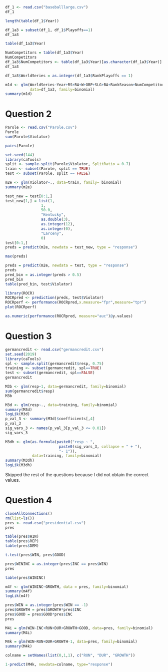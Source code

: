 ```r
df_1 <- read.csv("baseballlarge.csv")
df_1
```


```r
length(table(df_1$Year))
```


```r
df_1a3 = subset(df_1, df_1$Playoffs==1)
df_1a3
```
```r
table(df_1a3$Year)
```
```r
NumCompetitors = table(df_1a3$Year)
NumCompetitors
df_1a3$NumCompetitors <- table(df_1a3$Year)[as.character(df_1a3$Year)]
df_1a3
```

```r
df_1a3$WorldSeries = as.integer(df_1a3$RankPlayoffs == 1)
```

```r
m1d <- glm(WorldSeries~Year+RS+RA+W+OBP+SLG+BA+RankSeason+NumCompetitors-1, 
           data=df_1a3, family=binomial)
summary(m1d)
```

# Question 2

```r
Parole <- read.csv("Parole.csv")
Parole
sum(Parole$Violator)
```

```r
pairs(Parole)
```

```r
set.seed(144)
library(caTools)
split <- sample.split(Parole$Violator, SplitRatio = 0.7)
train <- subset(Parole, split == TRUE)
test <- subset(Parole, split == FALSE)
```

```r
m2e <- glm(Violator~., data=train, family= binomial)
summary(m2e)
```


```r
test_new = test[0:1,]
test_new[1,] = list(1,
                1, 
                50.0, 
                "Kentucky", 
                as.double(3), 
                as.integer(12), 
                as.integer(0), 
                "Larceny", 
                0)
test[0:1,]
preds = predict(m2e, newdata = test_new, type = "response")

max(preds)
```

```r
preds = predict(m2e, newdata = test, type = "response")
preds
pred_bin = as.integer(preds > 0.5)
pred_bin
table(pred_bin, test$Violator)
```

```r
library(ROCR)
ROCRpred <- prediction(preds, test$Violator)
ROCRperf <- performance(ROCRpred,x.measure="fpr",measure="tpr")
plot(ROCRperf)

as.numeric(performance(ROCRpred, measure="auc")@y.values)
```

# Question 3

```r
germancredit <- read.csv("germancredit.csv")
set.seed(2019)
library(caTools)
spl <- sample.split(germancredit$resp, 0.75)
training <- subset(germancredit, spl==TRUE)
test <- subset(germancredit, spl==FALSE)
germancredit
```

```r
M3b <- glm(resp~1, data=germancredit, family=binomial)
sum(germancredit$resp)
M3b
```

```r
M3d <- glm(resp~., data=training, family=binomial)
summary(M3d)
logLik(M3d)
p_val_3 <- summary(M3d)$coefficients[,4]
p_val_3
sig_vars_3 <- names(p_val_3[p_val_3 <= 0.01])
sig_vars_3
```
```r
M3dh <- glm(as.formula(paste0("resp ~ ",
                        paste0(sig_vars_3, collapse = " + "),
                        "- 1")), 
            data=training, family=binomial)
summary(M3dh)
logLik(M3dh)
```

Skipped the rest of the questions because I did not obtain the correct values.

# Question 4

```r
closeAllConnections()
rm(list=ls())
pres <- read.csv("presidential.csv")
pres
```

```r
table(pres$WIN)
table(pres$REP)
table(pres$DEM)
```
```r
t.test(pres$WIN, pres$GOOD)
```
```r
pres$WININC = as.integer(pres$INC == pres$WIN)
pres
```

```r
table(pres$WININC)
```

```r
m4f <- glm(WININC~GROWTH, data = pres, family=binomial)
summary(m4f)
logLik(m4f)
```

```r

pres$WIN = as.integer(pres$WIN == -1)
pres$GROWTH = pres$GROWTH*pres$INC
pres$GOOD = pres$GOOD*pres$INC
pres
```

```r
M4i = glm(WIN~INC+RUN+DUR+GROWTH+GOOD, data=pres, family=binomial)
summary(M4i)
```

```r
M4k = glm(WIN~RUN+DUR+GROWTH-1, data=pres, family=binomial)
summary(M4k)
```


```r
colname = setNames(list(0,1,1), c("RUN", "DUR", "GROWTH"))

1-predict(M4k, newdata=colname, type="response")
```